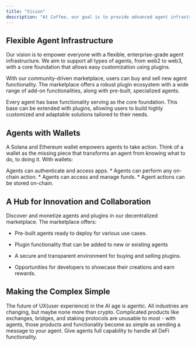 ```yaml
---
title: "Vision"
description: "At Coffee, our goal is to provide advanced agent infrastructure that allows anyone to create fully custom agents for a wide variety of use cases."
---
```


## Flexible Agent Infrastructure

Our vision is to empower everyone with a flexible, enterprise-grade agent infrastructure. We aim to support all types of agents, from web2 to web3, with a core foundation that allows easy customization using plugins.

With our community-driven marketplace, users can buy and sell new agent functionality. The marketplace offers a robust plugin ecosystem with a wide range of add-on functionalities, along with pre-built, specialized agents.

Every agent has base functionality serving as the core foundation. This base can be extended with plugins, allowing users to build highly customized and adaptable solutions tailored to their needs.

## Agents with Wallets

A Solana and Ethereum wallet empowers agents to take action. Think of a wallet as the missing piece that transforms an agent from knowing what to do, to doing it. With wallets:

<CardGroup cols={2}>
  <Card title="Access apps" icon="globe">
    Agents can authenticate and access apps.
  </Card>

  <Card title="On-chain actions" icon="wand-magic-sparkles">
    * Agents can perform any on-chain action.
  </Card>

  <Card title="Manage funds" icon="money-bill">
    * Agents can access and manage funds.
  </Card>

  <Card title="On-chain records" icon="layer-group">
    * Agent actions can be stored on-chain.
  </Card>
</CardGroup>

## **A Hub for Innovation and Collaboration**

Discover and monetize agents and plugins in our decentralized marketplace. The marketplace offers:

* Pre-built agents ready to deploy for various use cases.

* Plugin functionality that can be added to new or existing agents

* A secure and transparent environment for buying and selling plugins.

* Opportunities for developers to showcase their creations and earn rewards.

## Making the Complex Simple

The future of UX(user experience) in the AI age is agentic. All industries are changing, but maybe none more than crypto. Complicated products like exchanges, bridges, and staking protocols are unusable to most - with agents, those products and functionality become as simple as sending a message to your agent. Give agents full capability to handle all DeFi functionality.